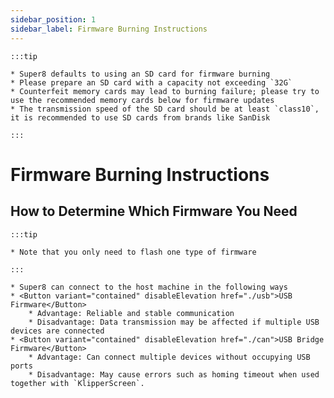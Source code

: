 ```yaml
---
sidebar_position: 1
sidebar_label: Firmware Burning Instructions
---
```







    :::tip

    * Super8 defaults to using an SD card for firmware burning
    * Please prepare an SD card with a capacity not exceeding `32G`
    * Counterfeit memory cards may lead to burning failure; please try to use the recommended memory cards below for firmware updates
    * The transmission speed of the SD card should be at least `class10`, it is recommended to use SD cards from brands like SanDisk

    :::

# Firmware Burning Instructions


## How to Determine Which Firmware You Need

    :::tip

    * Note that you only need to flash one type of firmware

    :::
    
    * Super8 can connect to the host machine in the following ways
    * <Button variant="contained" disableElevation href="./usb">USB Firmware</Button>
        * Advantage: Reliable and stable communication
        * Disadvantage: Data transmission may be affected if multiple USB devices are connected
    * <Button variant="contained" disableElevation href="./can">USB Bridge Firmware</Button>
        * Advantage: Can connect multiple devices without occupying USB ports
        * Disadvantage: May cause errors such as homing timeout when used together with `KlipperScreen`.